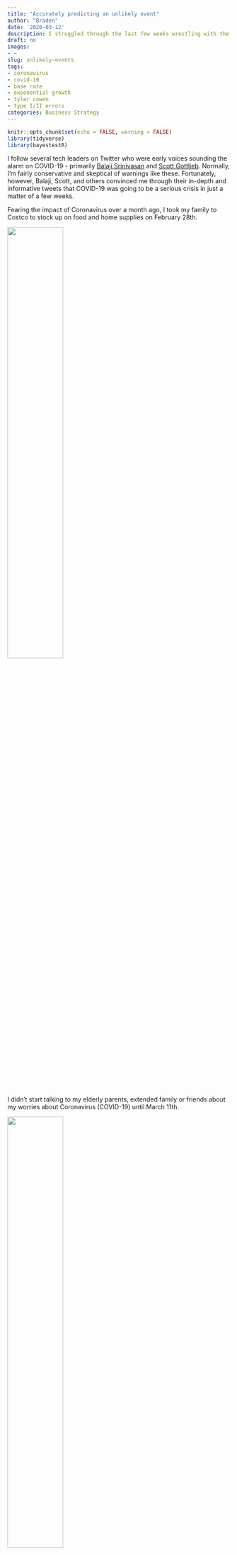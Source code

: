 ```yaml
---
title: "Accurately predicting an unlikely event"
author: "Braden"
date: '2020-03-12'
description: I struggled through the last few weeks wrestling with the optimal time warn everyone about COVID-19. I saw four possible outcomes.
draft: no
images:
- ~
slug: unlikely-events
tags:
- coronavirus
- covid-19
- base rate
- exponential growth
- tyler cowen
- type I/II errors
categories: Business Strategy
---
```


```r
knitr::opts_chunk$set(echo = FALSE, warning = FALSE)
library(tidyverse)
library(bayestestR)
```





I follow several tech leaders on Twitter who were early voices sounding the alarm on COVID-19 - primarily [Balaji Srinivasan](https://twitter.com/balajis) and [Scott Gottlieb](https://twitter.com/ScottGottliebMD). Normally, I'm fairly conservative and skeptical of warnings like these. Fortunately, however, Balaji, Scott, and others convinced me through their in-depth and informative tweets that COVID-19 was going to be a serious crisis in just a matter of a few weeks.

Fearing the impact of Coronavirus over a month ago, I took my family to Costco to stock up on food and home supplies on February 28th.

![](/posts/2020-03-12-unstable-equilibria_files/costco.jpg){width=50%}

I didn’t start talking to my elderly parents, extended family or friends about my worries about Coronavirus (COVID-19) until March 11th.

![](/posts/2020-03-12-unstable-equilibria_files/call_home.jpg){width=50%}

On the face of it, this doesn’t add up. Why would I stock up on supplies to prepare for a possible lockdown or a run on the grocery stores (or worse) but not warn those most vulnerable at the same time? Did I act selfishly?

I struggled through the last few weeks wrestling with the optimal time to begin warning everyone. I saw four possible outcomes based on when/if I chose to warn those around me, and whether COVID-19 really did turn into a crisis worth warning anyone about:

```r
empty_theme <- theme(                              
  plot.background = element_blank(), 
  panel.grid.major = element_blank(), 
  panel.grid.minor = element_blank(), 
  panel.border = element_blank(), 
  panel.background = element_blank(),
  axis.line = element_blank(),
  axis.ticks = element_blank(),
  axis.text.y = element_text(angle = 90)
)

plot <- ggplot(NULL, aes()) +
  # fix the scale so it's always a square
  coord_fixed() +
  # set the scale to one greater than 0-10 in each direction
  # this gives us some breating room and space to add some arrows
  scale_x_continuous(expand = c(0, 0), limits = c(-1, 11),
                     breaks = c(2,8), labels=c("2" = "", "8" = "")) +
  scale_y_continuous(expand = c(0, 0), limits = c(-1,11),
                     breaks = c(2,8), labels=c("2" = "", "8" = "")) +
  # apply the empty theme
  empty_theme +
  # labels
  labs(title = "",
       x = "",
       y = "") +
  
  # create the quadrants
  geom_rect(aes(xmin=0, xmax=5, ymin=0, ymax=5), color = "black", fill = "#3c8200", alpha = .25) +
  geom_rect(aes(xmin=5, xmax=10, ymin=0, ymax=5), color = "black", fill = "#AA0000", alpha = .25) +
  geom_rect(aes(xmin=0, xmax=5, ymin=5, ymax=10), color = "black", fill = "#AA0000", alpha = .25) +
  geom_rect(aes(xmin=5, xmax=10, ymin=5, ymax=10), color = "black", fill = "#3c8200", alpha = .25) +
  
  # quadrant labels
  annotate("text", x = -.5, y = 2.5, angle = 90, label = "Don't warn") +
  annotate("text", x = -.5, y = 7.5, angle = 90, label = "Warn") +
  annotate("text", x = 2.5, y = -.5, label = "Crisis is avoided") +
  annotate("text", x = 7.5, y = -.5, label = "Crisis occurs") +
  
  # quadrant titles
  annotate("text", x = 2.5, y = 2.5, color = "#3c8200", label = "Discerning") +
  annotate("text", x = 2.5, y = 7.5, color = "#AA0000", label = "Gullible") +
  annotate("text", x = 7.5, y = 2.5, color = "#AA0000", label = "Selfish") +
  annotate("text", x = 7.5, y = 7.5, color = "#3c8200", label = "Smart")

plot
```

I didn’t want to appear gullible by warning people -- overreacting -- about a non-existent threat, or selfish by not warning people about a crisis that I could have helped them avoid. I was weighing *the well-being of those around me against my own ego* - wanting to come out of this looking as good as possible and ensuring people would take me seriously in the future.

As Ian Bogost [wrote in The Atlantic](https://www.theatlantic.com/health/archive/2020/03/theres-no-shame-in-overreacting-to-the-coronavirus/608140/) last week:

>Risking overreaction means knowing, in advance, that a particular action might be extreme and carrying it out anyway. And doing so not under a cloud of nail-biting fear that you might look a fool if it turns out wrong, but in the hopes that having done so will make it turn out right. If it does, you who overreact will earn a response even worse than the shame of looking the fool: Like the heroes of Y2K, you will enjoy no response whatsoever.

## “Growthers” and “Base-raters”

Tyler Cowen [wrote for Bloomberg](https://www.bloomberg.com/opinion/articles/2020-03-03/how-fast-will-the-new-coronavirus-spread-two-sides-of-the-debate) about two camps he termed growthers and base-raters. Growthers believe in the power of exponential growth, and have therefore been more bearish on the approaching impacts of COVID-19. Growthers appear to be concentrated in tech and finance, industries for which exponential growth is an everyday occurence: “the growthers find it easy to imagine that the number of cases might overwhelm the capacity of the U.S. health care system.”

Base-raters, on the other hand, give precedence to the idea that the impacts of COVID-19 are likely to be less severe, since severe incidents like world-wide pandemics occur so rarely: “The base-raters, when assessing the likelihood of a particular scenario, start by asking how often it has happened before.” Elected officials (at least until very recently) and much of middle America appears to fall into the base-raters camp.

Many of those who were skeptical of COVID-19 and telling people to worry about the flu now are partially responsible for the vast scale of the crisis in which we find ourselves. Cowen writes:

>As for the health-care establishment, epidemiologists understand exponential growth rates very well. But many medical professionals think in terms of what are called “normal” statistical distributions. If someone visits your office with what appears to be a typical flu case, it is usually exactly that. The result is that there is not much surge capacity in America’s hospitals and public-health institutions.

## How do we avoid this in the future?

There is no way to avoid this in every case. As a society, we have to weigh the impacts of Type I errors (false positives) against Type II errors (false negatives). Where do we draw the line?

```r
sigma <- 2
mean <- 0

sigma_2 <- 2
mean_2 <- 3

data <- data.frame(x = seq(-10,10,.001))

data <- data %>%
  mutate(y = 1/(sigma*sqrt(2*pi))*exp(-((x-mean)^2/(2*sigma^2))),
         y2 = 1/(sigma_2*sqrt(2*pi))*exp(-((x-mean_2)^2/(2*sigma_2^2)))
         )

x_intercept <- .5

p <- ggplot(data) +
        geom_ribbon(data=subset(data, y>y2 & x <  x_intercept), aes(x=x, ymin=y2, ymax=y), fill = "blue", alpha = .3) +
        geom_ribbon(data = subset(data, y2<y & x< x_intercept), aes(x=x, ymin=0, ymax=y2), fill = "light blue", alpha = .5) +
        geom_ribbon(data = subset(data, y>y2 & x> x_intercept), aes(x=x, ymin=y2, ymax=y), fill = "pink", alpha = .3) +
        geom_ribbon(data = subset(data, y2<y & x>=x_intercept), aes(x=x, ymin=0, ymax=y2), fill = "purple", alpha = .3) +
        geom_ribbon(data = subset(data, y<=y2 & x>x_intercept), aes(x=x, ymin=0, ymax=y), fill = "purple", alpha = .3) +
        geom_ribbon(data = subset(data, y2>y & x>=x_intercept), aes(x=x, ymin=y, ymax=y2), fill = "red", alpha = .3) +
        xlim(-7,10) +
        annotate("curve", x = -2.5, y = .175, xend = 1, yend = .15, curvature = .3, size = 1, arrow = arrow(length = unit(2, "mm"))) +
        annotate("text", x = -2.5, y = .18, label = "False\npositives", hjust = "right", vjust = "bottom") +
        annotate("curve", x = -5, y = .05, xend = -.25, yend = .025, curvature = -.3, size = 1, arrow = arrow(length = unit(2, "mm"))) +
        annotate("text", x = -5, y = .05, label = "False\nnegatives", hjust = "right", vjust = "top") +
        annotate("text", x = -1, y = .1, label = "True\nnegatives", hjust = "center", vjust = "top") +
        annotate("text", x = 4, y = .1, label = "True\npositives", hjust = "center", vjust = "top") +
        annotate("text", x = x_intercept, y = .25, label = "Deciding line", hjust = "center", vjust = "top") +
        theme(axis.line=element_blank(),
            axis.text.x=element_blank(),
            axis.text.y=element_blank(),
            axis.ticks=element_blank(),
            axis.title.x=element_blank(),
            axis.title.y=element_blank(),
            legend.position="none",
            panel.background=element_blank(),
            panel.border=element_blank(),
            panel.grid.major=element_blank(),
            panel.grid.minor=element_blank(),
            plot.background=element_blank()) +
        geom_segment(aes(x=x_intercept, y=0, xend=x_intercept, yend=.235), size=1) +
        geom_hline(aes(yintercept=0), size=1) +
        geom_line(aes(x=x, y=y), size=1) +
        geom_line(aes(x=x, y=y2), size=1)

p
# data <- data %>%
#   mutate(max = colnames(data[,2:3])[apply(data[,2:3], 1, which.max)],
#          min = colnames(data[,2:3])[apply(data[,2:3], 1, which.min)]
#          )
```

Moving forward, perhaps we should assume that the negative impacts of incorrectly predicting a global pandemic are preferable to the negative impacts of incorrectly predicting that we will avoid a global pandemic. In effect, we would need to give more credence to the growthers way of thinking, and less credence to the base-raters way of thinking - essentially saying that pandemics are more likely to happen than previously thought.

This would move our “deciding line” to the left, resulting in a higher rate of false positives but lower rate of false negatives:

```r
x_intercept <- -.5

p <- ggplot(data) +
        geom_ribbon(data=subset(data, y>y2 & x <  x_intercept), aes(x=x, ymin=y2, ymax=y), fill = "blue", alpha = .3) +
        geom_ribbon(data = subset(data, y2<y & x< x_intercept), aes(x=x, ymin=0, ymax=y2), fill = "light blue", alpha = .5) +
        geom_ribbon(data = subset(data, y>y2 & x> x_intercept), aes(x=x, ymin=y2, ymax=y), fill = "pink", alpha = .3) +
        geom_ribbon(data = subset(data, y2<y & x>=x_intercept), aes(x=x, ymin=0, ymax=y2), fill = "purple", alpha = .3) +
        geom_ribbon(data = subset(data, y<=y2 & x>x_intercept), aes(x=x, ymin=0, ymax=y), fill = "purple", alpha = .3) +
        geom_ribbon(data = subset(data, y2>y & x>=x_intercept), aes(x=x, ymin=y, ymax=y2), fill = "red", alpha = .3) +
        xlim(-7,10) +
        annotate("curve", x = -2.5, y = .175, xend = .25, yend = .15, curvature = .3, size = 1, arrow = arrow(length = unit(2, "mm"))) +
        annotate("text", x = -2.5, y = .18, label = "False\npositives", hjust = "right", vjust = "bottom") +
        annotate("curve", x = -5, y = .05, xend = -1.25, yend = .01, curvature = -.3, size = 1, arrow = arrow(length = unit(2, "mm"))) +
        annotate("text", x = -5, y = .05, label = "False\nnegatives", hjust = "right", vjust = "top") +
        annotate("text", x = -1.6, y = .1, label = "True\nnegatives", hjust = "center", vjust = "top") +
        annotate("text", x = 4, y = .1, label = "True\npositives", hjust = "center", vjust = "top") +
        annotate("text", x = x_intercept, y = .25, label = "Deciding line", hjust = "center", vjust = "top") +
        theme(axis.line=element_blank(),
            axis.text.x=element_blank(),
            axis.text.y=element_blank(),
            axis.ticks=element_blank(),
            axis.title.x=element_blank(),
            axis.title.y=element_blank(),
            legend.position="none",
            panel.background=element_blank(),
            panel.border=element_blank(),
            panel.grid.major=element_blank(),
            panel.grid.minor=element_blank(),
            plot.background=element_blank()) +
        geom_segment(aes(x=x_intercept, y=0, xend=x_intercept, yend=.235), size=1) +
        geom_hline(aes(yintercept=0), size=1) +
        geom_line(aes(x=x, y=y), size=1) +
        geom_line(aes(x=x, y=y2), size=1)

p

```

In an increasingly globalized world with interconnected supply chains, interdependencies, and movements of people, I believe this would be prudent. As a culture, we would also need to de-stigmatize those who make dire warnings but turn out to be incorrect. In fact, those who choose to warn early may be wrong many times, but the benefits of listening to them the one time they are right makes them worth listening to.







